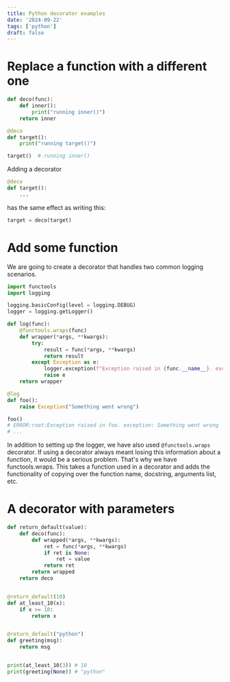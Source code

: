 ```yaml
---
title: Python decorator examples
date: '2024-09-22'
tags: ['python']
draft: false
---
```


# Replace a function with a different one

```python
def deco(func):
    def inner():
        print("running inner()")
    return inner

@deco
def target():
    print("running target()")

target()  # running inner()
```

Adding a decorator
```python
@deco
def target():
    ...
```
has the same effect as writing this:

```python
target = deco(target)
```

# Add some function

We are going to create a decorator that handles two common logging scenarios.

```python
import functools
import logging

logging.basicConfig(level = logging.DEBUG)
logger = logging.getLogger()

def log(func):
    @functools.wraps(func)
    def wrapper(*args, **kwargs):
        try:
            result = func(*args, **kwargs)
            return result
        except Exception as e:
            logger.exception(f"Exception raised in {func.__name__}. exception: {str(e)}")
            raise e
    return wrapper

@log
def foo():
    raise Exception("Something went wrong")

foo()
# ERROR:root:Exception raised in foo. exception: Something went wrong
# ...
```

In addition to setting up the logger, we have also used `@functools.wraps` decorator.
If using a decorator always meant losing this information about a function, it would be a serious problem. That's why we have functools.wraps. 
This takes a function used in a decorator and adds the functionality of copying over the function name, docstring, arguments list, etc.

# A decorator with parameters

```python
def return_default(value):
    def deco(func):
        def wrapped(*args, **kwargs):
            ret = func(*args, **kwargs)
            if ret is None:
                ret = value
            return ret
        return wrapped
    return deco


@return_default(10)
def at_least_10(x):
    if x >= 10:
        return x


@return_default("python")
def greeting(msg):
    return msg


print(at_least_10(3)) # 10
print(greeting(None)) # "python"
```